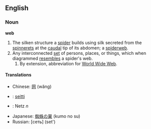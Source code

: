 ==English==

===Noun===
'''web'''
#The silken structure a [[spider]] builds using silk secreted from the [[spinneret]]s at the [[caudal]] tip of its abdomen; a [[spiderweb]].
#Any interconnected [[set]] of persons, places, or things, which when diagrammed [[resemble]]s a spider's web.
##By extension, abbreviation for [[w:World Wide Web|World Wide Web]].  <!--Uh, no, that would be "www"? -->

====Translations====
*Chinese: [[网]] (wăng)
*{{fi}}: [[seitti]]
*{{de}}: Netz ''n''
*Japanese: [[蜘蛛]]の[[巣]] (kumo no su)
*Russian: [сеть] (set')